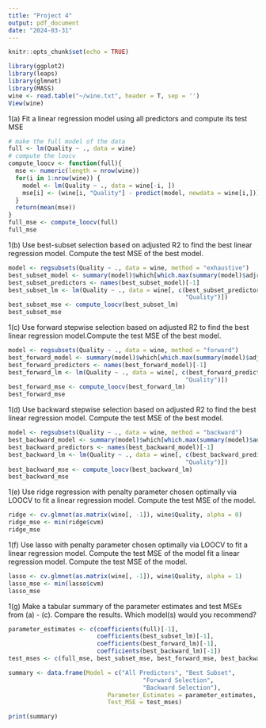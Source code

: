 ---
title: "Project 4"
output: pdf_document
date: "2024-03-31"
---

```{r setup, include=FALSE}
knitr::opts_chunk$set(echo = TRUE)
```


```{r}
library(ggplot2)
library(leaps)
library(glmnet)
library(MASS)
wine <- read.table("~/wine.txt", header = T, sep = '')
View(wine)
```

1(a) Fit a linear regression model using all predictors and compute its
test MSE
```{r}
# make the full model of the data
full <- lm(Quality ~ ., data = wine)
# compute the loocv
compute_loocv <- function(full){
  mse <- numeric(length = nrow(wine))
  for(i in 1:nrow(wine)) {
    model <- lm(Quality ~ ., data = wine[-i, ])
    mse[i] <- (wine[i, "Quality"] - predict(model, newdata = wine[i,]))^2
  }
  return(mean(mse))
}
full_mse <- compute_loocv(full)
full_mse

```
1(b) Use best-subset selection based on adjusted R2 to find the best linear 
regression model. Compute the test MSE of the best model.
```{r}
model <- regsubsets(Quality ~ ., data = wine, method = "exhaustive")
best_subset_model <- summary(model)$which[which.max(summary(model)$adjr2),]
best_subset_predictors <- names(best_subset_model)[-1]
best_subset_lm <- lm(Quality ~ ., data = wine[, c(best_subset_predictors,
                                                  "Quality")])
best_subset_mse <- compute_loocv(best_subset_lm)
best_subset_mse
```
1(c) Use forward stepwise selection based on adjusted R2 to find the best linear
regression model.Compute the test MSE of the best model.
```{r}
model <- regsubsets(Quality ~ ., data = wine, method = "forward")
best_forward_model <- summary(model)$which[which.max(summary(model)$adjr2), ]
best_forward_predictors <- names(best_forward_model)[-1]
best_forward_lm <- lm(Quality ~ ., data = wine[, c(best_forward_predictors,
                                                  "Quality")])
best_forward_mse <- compute_loocv(best_forward_lm)
best_forward_mse
```
1(d)  Use backward stepwise selection based on adjusted R2 to find the best 
linear regression model. Compute the test MSE of the best model.
```{r}
model <- regsubsets(Quality ~ ., data = wine, method = "backward")
best_backward_model <- summary(model)$which[which.max(summary(model)$adjr2),]
best_backward_predictors <- names(best_backward_model)[-1]
best_backward_lm <- lm(Quality ~ ., data = wine[, c(best_backward_predictors,
                                                  "Quality")])
best_backward_mse <- compute_loocv(best_backward_lm)
best_backward_mse
```
1(e)  Use ridge regression with penalty parameter chosen optimally via LOOCV to
fit a linear regression model. Compute the test MSE of the model.
```{r}
ridge <- cv.glmnet(as.matrix(wine[, -1]), wine$Quality, alpha = 0)
ridge_mse <- min(ridge$cvm)
ridge_mse
```
1(f)  Use lasso with penalty parameter chosen optimally via LOOCV to fit a 
linear regression model. Compute the test MSE of the model
fit a linear regression model. Compute the test MSE of the model.
```{r}
lasso <- cv.glmnet(as.matrix(wine[, -1]), wine$Quality, alpha = 1)
lasso_mse <- min(lasso$cvm)
lasso_mse
```
1(g)  Make a tabular summary of the parameter estimates and test MSEs from
(a) - (c). Compare the results. Which model(s) would you recommend?
```{r}
parameter_estimates <- c(coefficients(full)[-1],
                         coefficients(best_subset_lm)[-1],
                         coefficients(best_forward_lm)[-1],
                         coefficients(best_backward_lm)[-1])
test_mses <- c(full_mse, best_subset_mse, best_forward_mse, best_backward_mse)

summary <- data.frame(Model = c("All Predictors", "Best Subset", 
                                      "Forward Selection",
                                      "Backward Selection"),
                            Parameter_Estimates = parameter_estimates,
                            Test_MSE = test_mses)

print(summary)

```


